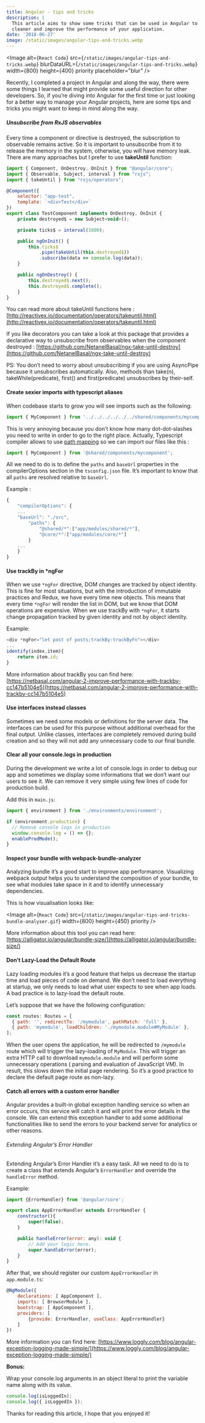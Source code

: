 ```yaml
---
title: Angular - tips and tricks
description: |
  This article aims to show some tricks that can be used in Angular to make the code
  cleaner and improve the performance of your application.
date: '2018-06-27'
image: /static/images/angular-tips-and-tricks.webp
---
```


<Image
  alt={`React Code`}
  src={`/static/images/angular-tips-and-tricks.webp`}
  blurDataURL={`/static/images/angular-tips-and-tricks.webp`}
  width={800}
  height={400}
  priority
  placeholder="blur"
/>

Recently, I completed a project in Angular and along the way, there were some things
I learned that might provide some useful direction for other developers.
So, if you’re diving into Angular for the first time or just looking
for a better way to manage your Angular projects, here are some tips and tricks
you might want to keep in mind along the way.

##### Unsubscribe from RxJS observables

Every time a component or directive is destroyed, the subscription to observable
remains active. So it is important to unsubscribe from it to release the memory
in the system, otherwise, you will have memory leak.
There are many approaches but I prefer to use **takeUntil** function:

```js
import { Component, OnDestroy, OnInit } from "@angular/core";
import { Observable, Subject, interval } from "rxjs";
import { takeUntil } from "rxjs/operators";

@Component({
    selector: "app-test",
    template: `<div>Test</div>`
})
export class TestComponent implements OnDestroy, OnInit {
    private destroyed$ = new Subject<void>();

    private ticks$ = interval(1000);

    public ngOnInit() {
        this.ticks$
            .pipe(takeUntil(this.destroyed$))
            .subscribe(data => console.log(data));
    }

    public ngOnDestroy() {
        this.destroyed$.next();
        this.destroyed$.complete();
    }
}
```

You can read more about takeUntil functions here :
[http://reactivex.io/documentation/operators/takeuntil.html](http://reactivex.io/documentation/operators/takeuntil.html)

If you like decorators you can take a look at this package that provides a
declarative way to unsubscribe from observables when the
component destroyed : [https://github.com/NetanelBasal/ngx-take-until-destroy](https://github.com/NetanelBasal/ngx-take-until-destroy)

PS: You don’t need to worry about unsubscribing if you are using AsyncPipe
because it unsubscribes automatically. Also, methods than take(n), takeWhile(predicate),
first() and first(predicate) unsubscribes by their-self.

#### Create sexier imports with typescript aliases

When codebase starts to grow you will see imports such as the following:

```js
import { MyComponent } from '../../../../../../shared/components/mycomponent';
```

This is very annoying because you don’t know how many dot-dot-slashes you need
to write in order to go to the right place. Actually, Typescript compiler allows
to use [path mapping](https://www.typescriptlang.org/docs/handbook/module-resolution.html)
so we can import our files like this :

```js
import { MyComponent } from '@shared/components/mycomponent';
```

All we need to do is to define the `paths` and `baseUrl` properties in the compilerOptions
section in the `tsconfig.json` file. It’s important to know that all `paths` are
resolved relative to `baseUrl`.

Example :

```js
{
    "compilerOptions": {
    ...
    "baseUrl": "./src",
        "paths": {
            "@shared/*":["app/modules/shared/*"],
            "@core/*":["app/modules/core/*"]
        }
    ...
    }
}
```

#### Use trackBy in \*ngFor

When we use `*ngFor` directive, DOM changes are tracked by object identity.
This is fine for most situations, but with the introduction of immutable practices
and Redux, we have every time new objects. This means that every time `*ngFor` will
render the list in DOM, but we know that DOM operations are expensive.
When we use trackBy with `*ngFor`, it starts change propagation tracked
by given identity and not by object identity.

Example:

```js
<div *ngFor="let post of posts;trackBy:trackByFn"></div>
...
identify(index,item){
    return item.id;
}
```

More information about trackBy you can find here:
[https://netbasal.com/angular-2-improve-performance-with-trackby-cc147b5104e5](https://netbasal.com/angular-2-improve-performance-with-trackby-cc147b5104e5)

#### Use interfaces instead classes

Sometimes we need some models or definitions for the server data.
The interfaces can be used for this purpose without additional overhead for
the final output. Unlike classes, interfaces are completely removed during
build creation and so they will not add any unnecessary code to our final bundle.

#### Clear all your console.logs in production

During the development we write a lot of console.logs in order to debug our app and
sometimes we display some informations that we don’t want our users to see it.
We can remove it very simple using few lines of code for production build.

Add this in `main.js`:

```js
import { environment } from './environments/environment';

if (environment.production) {
  // Remove console logs in production
  window.console.log = () => {};
  enableProdMode();
}
```

#### Inspect your bundle with webpack-bundle-analyzer

Analyzing bundle it’s a good start to improve app performance.
Visualizing webpack output helps you to understand the composition of your bundle,
to see what modules take space in it and to identify unnecessary dependencies.

This is how visualisation looks like:

<Image
  alt={`React Code`}
  src={`/static/images/angular-tips-and-tricks-bundle-analyser.gif`}
  width={800}
  height={450}
  priority
/>

More information about this tool you can read here:
[https://alligator.io/angular/bundle-size/](https://alligator.io/angular/bundle-size/)

#### Don’t Lazy-Load the Default Route

Lazy loading modules it’s a good feature that helps us decrease the startup time
and load pieces of code on demand. We don’t need to load everything at startup,
we only needs to load what user expects to see when app loads.
A bad practice is to lazy-load the default route.

Let’s suppose that we have the following configuration:

```js
const routes: Routes = [
  { path: '', redirectTo: '/mymodule', pathMatch: 'full' },
  { path: 'mymodule', loadChildren: './mymodule.module#MyModule' },
];
```

When the user opens the application, he will be redirected to `/mymodule` route
which will trigger the lazy-loading of `MyModule`. This will trigger an extra HTTP
call to download `mymodule.module` and will perform some unnecessary operations
( parsing and evaluation of JavaScript VM). In result, this slows down the initial
page rendering. So it’s a good practice to declare the default page route as non-lazy.

#### Catch all errors with a custom error handler

Angular provides a built-in global exception handling service so when an error occurs,
this service will catch it and will print the error details in the console.
We can extend this exception handler to add some additional functionalities
like to send the errors to your backend server for analytics or other reasons.

###### Extending Angular’s Error Handler

Extending Angular’s Error Handler it’s a easy task.
All we need to do is to create a class that extends Angular’s `ErrorHandler`
and override the `handleError` method.

Example:

```js
import {ErrorHandler} from '@angular/core';

export class AppErrorHandler extends ErrorHandler {
    constructor(){
        super(false);
    }

    public handleError(error: any): void {
        // Add your logic here.
        super.handleError(error);
    }
}
```

After that, we should register our custom `AppErrorHandler` in ` app.module.ts`:

```js
@NgModule({
    declarations: [ AppComponent ],
    imports: [ BrowserModule ],
    bootstrap: [ AppComponent ],
    providers: [
        {provide: ErrorHandler, useClass: AppErrorHandler}
    ]
})
```

More information you can find here:
[https://www.loggly.com/blog/angular-exception-logging-made-simple/](https://www.loggly.com/blog/angular-exception-logging-made-simple/)

**Bonus:**

Wrap your console.log arguments in an object literal to print the variable name along with its value.

```js
console.log(isLoggedIn);
console.log({ isLoggedIn });
```

Thanks for reading this article, I hope that you enjoyed it!
